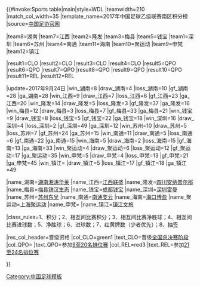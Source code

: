 {{#invoke:Sports table|main|style=WDL
|teamwidth=210 |match_col_width=35
|template_name=2017年中国足球乙级联赛南区积分榜
|source=[http://www.fa.org.cn/zy/ 中国足协官网]

<!--此处更新积分排名-->
|team8=湖南 |team7=江西 |team2=隆发 |team3=梅县 |team5=钱宝 |team1=深圳 |team6=苏州 |team4=南通 |team11=海南 |team10=聚运动 |team9=申梵 |team12=镇江

<!--此处更新全国总决赛资格-->
|result1=CLO |result2=CLO |result3=CLO |result4=CLO |result5=QPO |result6=QPO |result7=QPO |result8=QPO |result9=QPO |result10=QPO |result11=REL |result12=REL  

<!--Update team results here and then (if needed) positions above. Dont forget to update the date (update parameter)-->
|update=2017年9月24日
|win_湖南=8 |draw_湖南=4 |loss_湖南=10 |gf_湖南=28 |ga_湖南=28
|win_江西=9 |draw_江西=7 |loss_江西=6 |gf_江西=23 |ga_江西=20
|win_隆发=14 |draw_隆发=5 |loss_隆发=3 |gf_隆发=37 |ga_隆发=16
|win_梅县=12 |draw_梅县=3 |loss_梅县=7 |gf_梅县=33 |ga_梅县=21
|win_钱宝=9 |draw_钱宝=8 |loss_钱宝=5 |gf_钱宝=22 |ga_钱宝=18
|win_深圳=16 |draw_深圳=4 |loss_深圳=2 |gf_深圳=49 |ga_深圳=12
|win_苏州=10 |draw_苏州=5 |loss_苏州=7 |gf_苏州=24 |ga_苏州=15
|win_南通=11 |draw_南通=5 |loss_南通=6 |gf_南通=22 |ga_南通=15
|win_海南=5 |draw_海南=2 |loss_海南=15 |gf_海南=13 |ga_海南=33
|win_聚运动=4 |draw_聚运动=6 |loss_聚运动=12 |gf_聚运动=17 |ga_聚运动=35
|win_申梵=5 |draw_申梵=4 |loss_申梵=13 |gf_申梵=21 |ga_申梵=45
|win_镇江= |draw_镇江=5 |loss_镇江=17 |gf_镇江=18 |ga_镇江=49

<!--Team definitions (wikilinks in table)-->
|name_湖南=[[湖南湘涛足球俱乐部|湖南湘涛华莱]]
|name_江西=[[江西联盛足球俱乐部|江西联盛]]
|name_隆发=[[四川隆发足球俱乐部|四川安纳普尔那]]
|name_梅县=[[梅州市梅县区客家足球俱乐部|梅县铁汉生态]]
|name_钱宝=[[成都钱宝足球俱乐部|成都钱宝]]
|name_深圳=[[深圳雷曼人人足球俱乐部|深圳雷曼]]
|name_苏州=[[苏州东吴足球俱乐部|苏州东吴]]
|name_南通=[[南通支云足球俱乐部|南通支云]]
|name_海南=[[海南博盈足球俱乐部|海口博盈]]
|name_聚运动=[[上海聚运动足球俱乐部|上海聚运动]]
|name_申梵={{le|上海申梵足球俱乐部|Shanghai Sunfun F.C.|上海申梵}}
|name_镇江=[[镇江华萨足球俱乐部|镇江文旅]]

<!--Table settings and rules-->
|class_rules=1、积分；2、相互间比赛积分；3、相互间比赛净胜球；4、相互间比赛进球数；5、净胜球；6、进球数；7、红黄牌数（少者优先）；8、抽签

<!--Qualification and relegation column definitions-->
|res_col_header=晋级资格
|col_CLO=green1 |text_CLO=晋级[[2017年中国足球乙级联赛#全国总决赛阶段|全国总决赛阶段]]
|col_QPO=       |text_QPO=参加[[2017年中国足球乙级联赛#排位赛阶段|9至20名排位赛]]
|col_REL=red3   |text_REL=参加[[2017年中国足球乙级联赛#排位赛阶段|21至24名排位赛]]

}}<noinclude>
{{reflist}}
[[Category:中国足球模板]]
</noinclude>